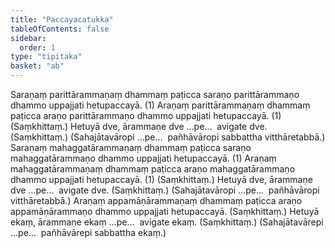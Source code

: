 ```yaml
---
title: "Paccayacatukka"
tableOfContents: false
sidebar:
  order: 1
type: "tipitaka"
basket: "ab"
---
```



<DynamicBreadcrumb />

<Division number="45">

<Paragraph number="2694">
Saraṇaṃ parittārammaṇaṃ dhammaṃ paṭicca saraṇo parittārammaṇo dhammo uppajjati hetupaccayā. (1)
</Paragraph>

<Paragraph number="2695">
Araṇaṃ parittārammaṇaṃ dhammaṃ paṭicca araṇo parittārammaṇo dhammo uppajjati hetupaccayā. (1) (Saṃkhittaṃ.)
</Paragraph>

<Paragraph number="2696">
Hetuyā dve, ārammaṇe dve …pe…  avigate dve. (Saṃkhittaṃ.) (Sahajātavāropi …pe…  pañhāvāropi sabbattha vitthāretabbā.)
</Paragraph>

</Division>
<Division number="46">

<Paragraph number="2697">
Saraṇaṃ mahaggatārammaṇaṃ dhammaṃ paṭicca saraṇo mahaggatārammaṇo dhammo uppajjati hetupaccayā. (1)
</Paragraph>

<Paragraph number="2698">
Araṇaṃ mahaggatārammaṇaṃ dhammaṃ paṭicca araṇo mahaggatārammaṇo dhammo uppajjati hetupaccayā. (1) (Saṃkhittaṃ.)
</Paragraph>

<Paragraph number="2699">
Hetuyā dve, ārammaṇe dve …pe…  avigate dve. (Saṃkhittaṃ.) (Sahajātavāropi …pe…  pañhāvāropi vitthāretabbā.)
</Paragraph>

</Division>
<Division number="47">

<Paragraph number="2700">
Araṇaṃ appamāṇārammaṇaṃ dhammaṃ paṭicca araṇo appamāṇārammaṇo dhammo uppajjati hetupaccayā. (Saṃkhittaṃ.)
</Paragraph>

<Paragraph number="2701">
Hetuyā ekaṃ, ārammaṇe ekaṃ …pe…  avigate ekaṃ. (Saṃkhittaṃ.) (Sahajātavārepi …pe…  pañhāvārepi sabbattha ekaṃ.)
</Paragraph>
</Division>